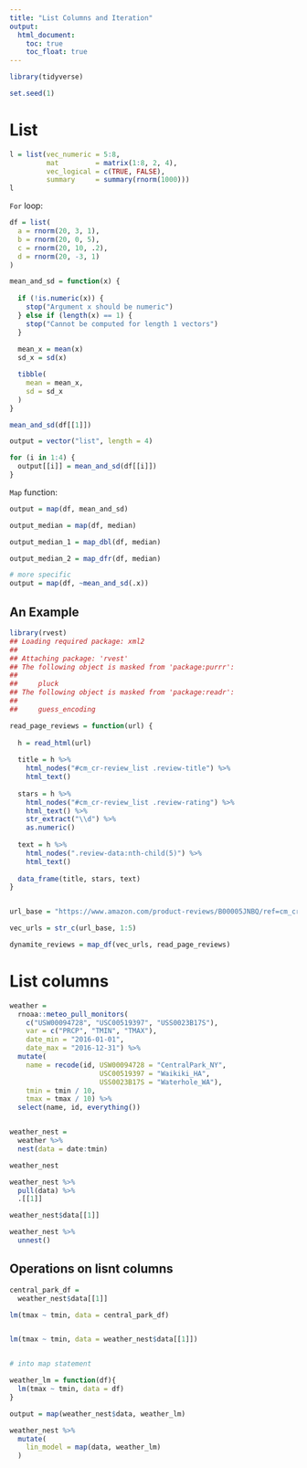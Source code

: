 ```yaml
---
title: "List Columns and Iteration"
output: 
  html_document:
    toc: true
    toc_float: true
---
```


```r
library(tidyverse)

set.seed(1)
```

# List

```r
l = list(vec_numeric = 5:8,
         mat         = matrix(1:8, 2, 4),
         vec_logical = c(TRUE, FALSE),
         summary     = summary(rnorm(1000)))
l
```

`For` loop:

```r
df = list(
  a = rnorm(20, 3, 1),
  b = rnorm(20, 0, 5),
  c = rnorm(20, 10, .2),
  d = rnorm(20, -3, 1)
)
```

```r
mean_and_sd = function(x) {
  
  if (!is.numeric(x)) {
    stop("Argument x should be numeric")
  } else if (length(x) == 1) {
    stop("Cannot be computed for length 1 vectors")
  }
  
  mean_x = mean(x)
  sd_x = sd(x)

  tibble(
    mean = mean_x, 
    sd = sd_x
  )
}
```

```r
mean_and_sd(df[[1]])
```

```r
output = vector("list", length = 4)

for (i in 1:4) {
  output[[i]] = mean_and_sd(df[[i]])
}
```

`Map` function:

```r
output = map(df, mean_and_sd)

output_median = map(df, median)

output_median_1 = map_dbl(df, median)

output_median_2 = map_dfr(df, median)
```

```r
# more specific
output = map(df, ~mean_and_sd(.x))
```

## An Example

```r
library(rvest)
## Loading required package: xml2
## 
## Attaching package: 'rvest'
## The following object is masked from 'package:purrr':
## 
##     pluck
## The following object is masked from 'package:readr':
## 
##     guess_encoding

read_page_reviews = function(url) {
  
  h = read_html(url)
  
  title = h %>%
    html_nodes("#cm_cr-review_list .review-title") %>%
    html_text()
  
  stars = h %>%
    html_nodes("#cm_cr-review_list .review-rating") %>%
    html_text() %>%
    str_extract("\\d") %>%
    as.numeric()
  
  text = h %>%
    html_nodes(".review-data:nth-child(5)") %>%
    html_text()
  
  data_frame(title, stars, text)
}


url_base = "https://www.amazon.com/product-reviews/B00005JNBQ/ref=cm_cr_arp_d_viewopt_rvwer?ie=UTF8&reviewerType=avp_only_reviews&sortBy=recent&pageNumber="

vec_urls = str_c(url_base, 1:5)

dynamite_reviews = map_df(vec_urls, read_page_reviews)
```


# List columns

```r
weather = 
  rnoaa::meteo_pull_monitors(
    c("USW00094728", "USC00519397", "USS0023B17S"),
    var = c("PRCP", "TMIN", "TMAX"), 
    date_min = "2016-01-01",
    date_max = "2016-12-31") %>%
  mutate(
    name = recode(id, USW00094728 = "CentralPark_NY", 
                      USC00519397 = "Waikiki_HA",
                      USS0023B17S = "Waterhole_WA"),
    tmin = tmin / 10,
    tmax = tmax / 10) %>%
  select(name, id, everything())


weather_nest = 
  weather %>% 
  nest(data = date:tmin)

weather_nest
```

```r
weather_nest %>% 
  pull(data) %>% 
  .[[1]]

weather_nest$data[[1]]

weather_nest %>% 
  unnest()
```

## Operations on lisnt columns

```r
central_park_df = 
  weather_nest$data[[1]]

lm(tmax ~ tmin, data = central_park_df)


lm(tmax ~ tmin, data = weather_nest$data[[1]])


# into map statement

weather_lm = function(df){
  lm(tmax ~ tmin, data = df)
}

output = map(weather_nest$data, weather_lm)
```

```r
weather_nest %>% 
  mutate(
    lin_model = map(data, weather_lm)
  )
```
